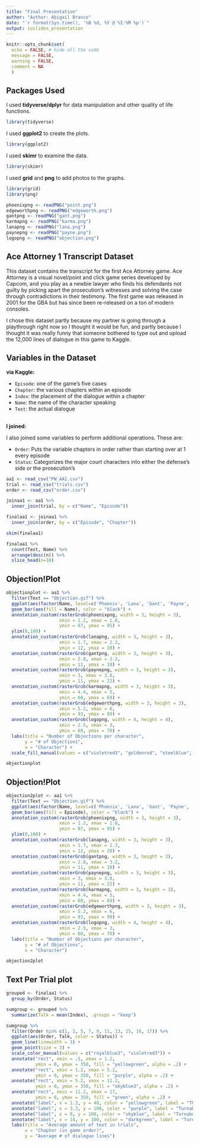 ```yaml
---
title: "Final Presentation"
author: "Author: Abigail Branco"
date: "`r format(Sys.time(), '%B %d, %Y @ %I:%M %p')`"
output: ioslides_presentation
---
```


```r
knitr::opts_chunk$set(
  echo = FALSE, # hide all the code
  message = FALSE,
  warning = FALSE,
  comment = NA
  )
```

## Packages Used

I used **tidyverse/dplyr** for data manipulation and other quality of life functions.

```r
library(tidyverse)
```

I used **ggplot2** to create the plots.

```r
library(ggplot2)
```

I used **skimr** to examine the data.

```r
library(skimr)
```

I used **grid** and **png** to add photos to the graphs. 

```r
library(grid)
library(png)
```

```r
phoenixpng <- readPNG("point.png")
edgeworthpng <- readPNG("edgeworth.png")
gantpng <- readPNG("gant.png")
karmapng <- readPNG("karma.png")
lanapng <- readPNG("lana.png")
paynepng <- readPNG("payne.png")
logopng <- readPNG("objection.png")
```


## Ace Attorney 1 Transcript Dataset

This dataset contains the transcript for the first Ace Attorney game. Ace Attorney is a visual novel/point and click game series developed by Capcom, and you play as a newbie lawyer who finds his defendants not guilty by picking apart the prosecution's witnesses and solving the case through contradictions in their testimony. The first game was released in 2001 for the GBA but has since been re-released on a ton of modern consoles.

I chose this dataset partly because my partner is going through a playthrough right now so I thought it would be fun, and partly because I thought it was really funny that someone bothered to type out and upload the 12,000 lines of dialogue in this game to Kaggle. 

## Variables in the Dataset

**via Kaggle:**

* `Episode`: one of the game's five cases
* `Chapter`: the various chapters within an episode
* `Index`: the placement of the dialogue within a chapter
* `Name`: the name of the character speaking
* `Text`: the actual dialogue

##

**I joined:**

I also joined some variables to perform additional operations. These are:

* `Order`: Puts the variable chapters in order rather than starting over at 1 every episode
* `Status`: Categorizes the major court characters into either the defense's side or the prosecution's


```r
aa1 <- read_csv("PW_AA1.csv")
trial <- read_csv("trials.csv")
order <- read_csv("order.csv")
```

```r
joinaa1 <- aa1 %>%
  inner_join(trial, by = c("Name", "Episode"))

finalaa1 <- joinaa1 %>%
  inner_join(order, by = c("Episode", "Chapter"))
```

```r
skim(finalaa1)
```


```r
finalaa1 %>%
  count(Text, Name) %>%
  arrange(desc(n)) %>%
  slice_head(n=10)
```

## Objection!Plot

```r
objectionplot <- aa1 %>%
  filter(Text == "Objection.gif") %>%
  ggplot(aes(factor(Name, level=c('Phoenix', 'Lana', 'Gant', 'Payne', 'Karma', 'Edgeworth')))) +
  geom_bar(aes(fill = Name), color = "black") +
  annotation_custom(rasterGrob(phoenixpng, width = 3, height = 3),
                    xmin = 1.2, xmax = 1.8,
                    ymin = 87, ymax = 95) +
  ylim(0,100) +
  annotation_custom(rasterGrob(lanapng, width = 3, height = 3),
                    xmin = 1.7, xmax = 2.3,
                    ymin = 12, ymax = 20) +
  annotation_custom(rasterGrob(gantpng, width = 3, height = 3),
                    xmin = 2.8, xmax = 3.2,
                    ymin = 11, ymax = 18) +
  annotation_custom(rasterGrob(paynepng, width = 3, height = 3),
                    xmin = 3, xmax = 3.8,
                    ymin = 11, ymax = 22) +
  annotation_custom(rasterGrob(karmapng, width = 3, height = 3),
                    xmin = 4.4, xmax = 5,
                    ymin = 60, ymax = 69) +
  annotation_custom(rasterGrob(edgeworthpng, width = 3, height = 3),
                    xmin = 5.2, xmax = 6,
                    ymin = 93, ymax = 99) +
  annotation_custom(rasterGrob(logopng, width = 4, height = 4),
                    xmin = 2.5, xmax = 3,
                    ymin = 60, ymax = 70) +
  labs(title = "Number of Objections per character",
       y = "# of Objections",
       x = "Character") +
  scale_fill_manual(values = c("violetred3", "goldenrod", "steelblue", "tan", "slategrey", "royalblue3"))

objectionplot 
```


## Objection!Plot

```r
objection2plot <- aa1 %>%
  filter(Text == "Objection.gif") %>%
  ggplot(aes(factor(Name, level=c('Phoenix', 'Lana', 'Gant', 'Payne', 'Karma', 'Edgeworth')))) +
  geom_bar(aes(fill = Episode), color = "black") +
  annotation_custom(rasterGrob(phoenixpng, width = 3, height = 3),
                    xmin = 1.2, xmax = 1.8,
                    ymin = 87, ymax = 95) +
  ylim(0,100) +
  annotation_custom(rasterGrob(lanapng, width = 3, height = 3),
                    xmin = 1.7, xmax = 2.3,
                    ymin = 12, ymax = 20) +
  annotation_custom(rasterGrob(gantpng, width = 3, height = 3),
                    xmin = 2.8, xmax = 3.2,
                    ymin = 11, ymax = 18) +
  annotation_custom(rasterGrob(paynepng, width = 3, height = 3),
                    xmin = 3, xmax = 3.8,
                    ymin = 11, ymax = 22) +
  annotation_custom(rasterGrob(karmapng, width = 3, height = 3),
                    xmin = 4.4, xmax = 5,
                    ymin = 60, ymax = 69) +
  annotation_custom(rasterGrob(edgeworthpng, width = 3, height = 3),
                    xmin = 5.2, xmax = 6,
                    ymin = 93, ymax = 99) +
  annotation_custom(rasterGrob(logopng, width = 4, height = 4),
                    xmin = 2.5, xmax = 3,
                    ymin = 60, ymax = 70) +
  labs(title = "Number of Objections per character",
       y = "# of Objections",
       x = "Character")

objection2plot 
```

## Text Per Trial plot

```r
grouped <- finalaa1 %>%
  group_by(Order, Status)

sumgroup <- grouped %>%
  summarize(Talk = mean(Index), .groups = "keep")

sumgroup %>%
  filter(Order %in% c(1, 3, 5, 7, 9, 11, 13, 15, 16, 17)) %>%
  ggplot(aes(Order, Talk, color = Status)) + 
  geom_line(linewidth = 3) +
  geom_point(size = 3) +
  scale_color_manual(values = c("royalblue3", "violetred3")) +
  annotate("rect", xmin = .5, xmax = 1.2, 
           ymin = 0, ymax = 350, fill = "yellowgreen", alpha = .2) +
  annotate("rect", xmin = 1.2, xmax = 5.2, 
           ymin = 0, ymax = 350, fill = "purple", alpha = .2) +
  annotate("rect", xmin = 5.2, xmax = 11.2, 
           ymin = 0, ymax = 350, fill = "skyblue3", alpha = .2) +
  annotate("rect", xmin = 11.2, xmax = 17, 
           ymin = 0, ymax = 350, fill = "green", alpha = .2) +
  annotate("label", x = 1.3, y = 40, color = "yellowgreen", label = "The First\n Turnabout") +
  annotate("label", x = 3.3, y = 100, color = "purple", label = "Turnabout\n Sisters") +
  annotate("label", x = 8, y = 100, color = "skyblue", label = "Turnabout\n Samurai") +
  annotate("label", x = 14, y = 100, color = "darkgreen", label = "Turnabout\n Goodbyes") +
  labs(title = "Average amount of text in trials",
       x = "Chapter (in game order)",
       y = "Average # of dialogue lines")
```



